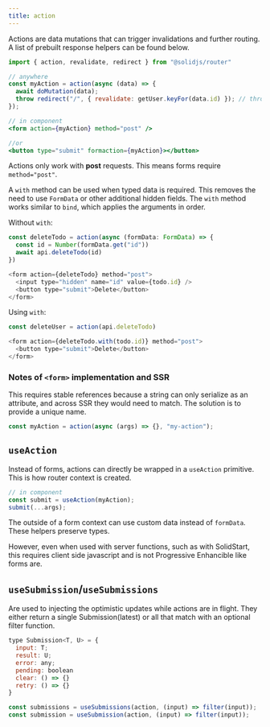 ```yaml
---
title: action
---
```


Actions are data mutations that can trigger invalidations and further routing.
A list of prebuilt response helpers can be found below.

```jsx
import { action, revalidate, redirect } from "@solidjs/router"

// anywhere
const myAction = action(async (data) => {
  await doMutation(data);
  throw redirect("/", { revalidate: getUser.keyFor(data.id) }); // throw a response to do a redirect
});

// in component
<form action={myAction} method="post" />

//or
<button type="submit" formaction={myAction}></button>
```

Actions only work with **post** requests.
This means forms require `method="post"`.

A `with` method can be used when typed data is required.
This removes the need to use `FormData` or other additional hidden fields.
The `with` method works similar to `bind`, which applies the arguments in order.

Without `with`:

```js
const deleteTodo = action(async (formData: FormData) => {
  const id = Number(formData.get("id"))
  await api.deleteTodo(id)
})

<form action={deleteTodo} method="post">
  <input type="hidden" name="id" value={todo.id} />
  <button type="submit">Delete</button>
</form>
```

Using `with`:

```js
const deleteUser = action(api.deleteTodo)

<form action={deleteTodo.with(todo.id)} method="post">
  <button type="submit">Delete</button>
</form>
```

### Notes of `<form>` implementation and SSR

This requires stable references because a string can only serialize as an attribute, and across SSR they would need to match.
The solution is to provide a unique name.

```jsx
const myAction = action(async (args) => {}, "my-action");
```

## `useAction`

Instead of forms, actions can directly be wrapped in a `useAction` primitive.
This is how router context is created.

```jsx
// in component
const submit = useAction(myAction);
submit(...args);
```

The outside of a form context can use custom data instead of `formData`.
These helpers preserve types.

However, even when used with server functions, such as with SolidStart, this requires client side javascript and is not Progressive Enhancible like forms are.

## `useSubmission`/`useSubmissions`

Are used to injecting the optimistic updates while actions are in flight.
They either return a single Submission(latest) or all that match with an optional filter function.

```jsx
type Submission<T, U> = {
  input: T;
  result: U;
  error: any;
  pending: boolean
  clear: () => {}
  retry: () => {}
}

const submissions = useSubmissions(action, (input) => filter(input));
const submission = useSubmission(action, (input) => filter(input));
```
